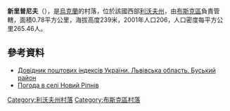 {{coord|49|59|50|N|24|30|33|E|scale:100000|display=title}}

'''新里普尼夫'''（{{lang-uk|Новий Ріпнів}}），是[[烏克蘭|烏克蘭]]的村落，位於該國西部[[利沃夫州|利沃夫州]]，由[[布斯克區|布斯克區]]負責管轄，面積0.78平方公里，海拔高度239米，2001年人口206，人口密度每平方公里265.46人。

==參考資料==
*[http://www.uaidx.com/13/286/index Довідник поштових індексів України. Львівська область. Буський район] {{Wayback|url=http://www.uaidx.com/13/286/index |date=20160909184638 }}
* [http://weather.in.ua/ua/l'vovskaja/17299 Погода в селі Новий Ріпнів]{{Wayback|url=http://weather.in.ua/ua/l%27vovskaja/17299 |date=20160305220540 }}

{{DEFAULTSORT:Новий Ріпнів}}
[[Category:利沃夫州村落|Category:利沃夫州村落]]
[[Category:布斯克區村落|Category:布斯克區村落]]


{{Lviv-geo-stub}}